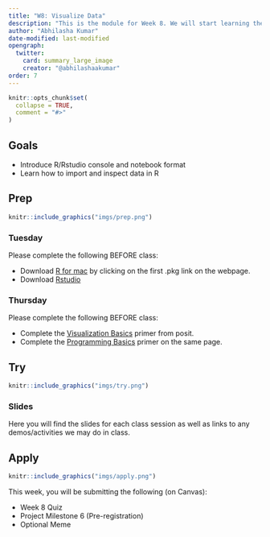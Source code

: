 ```yaml
---
title: "W8: Visualize Data"
description: "This is the module for Week 8. We will start learning the basics of visualizing data in R/RStudio."
author: "Abhilasha Kumar"
date-modified: last-modified
opengraph:
  twitter:
    card: summary_large_image
    creator: "@abhilashaakumar"
order: 7
---
```


```r
knitr::opts_chunk$set(
  collapse = TRUE,
  comment = "#>"
)
```

## Goals

- Introduce R/Rstudio console and notebook format
- Learn how to import and inspect data in R

## Prep 

:::::{.card .border .border-2 .border-info}
:::: {.grid .g-0}
::: {.g-col-3}
:::: {.card-body}

```r
knitr::include_graphics("imgs/prep.png")
```

::::
:::

::: {.g-col-9}
:::: {.card-body}
### Tuesday

Please complete the following BEFORE class:

- Download [R for mac](https://cran.r-project.org/bin/macosx/) by clicking on the first .pkg link on the webpage.
- Download [Rstudio](https://posit.co/download/rstudio-desktop/)

### Thursday

Please complete the following BEFORE class:

- Complete the [Visualization Basics](https://posit.cloud/learn/primers/1) primer from posit.
- Complete the [Programming Basics](https://posit.cloud/learn/primers/1) primer on the same page.


::::
:::
::::
:::::

## Try {.mt-5}

:::::{.card .border .border-2 .border-info}
:::: {.grid .g-0}
::: {.g-col-3}
:::: {.card-body}

```r
knitr::include_graphics("imgs/try.png")
```

::::
:::

::: {.g-col-9}
:::: {.card-body}

### Slides

Here you will find the slides for each class session as well as links to any demos/activities we may do in class.

<!--
<a class="btn btn-outline-info" href="" role="button" target="_blank">L0: Slides</a>

<a class="btn btn-outline-info" href="" role="button" target="_blank">L0: Slides</a>
-->


::::
:::


::::
:::::

## Apply {.mt-5}

:::::{.card .border .border-2 .border-info}
:::: {.grid .g-0}
::: {.g-col-3}
:::: {.card-body}

```r
knitr::include_graphics("imgs/apply.png")
```

::::
:::

::: {.g-col-9}
:::: {.card-body}

This week, you will be submitting the following (on Canvas):

- Week 8 Quiz
- Project Milestone 6 (Pre-registration)
- Optional Meme

::::
:::


::::
:::::